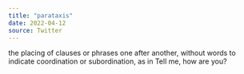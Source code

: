 ```yaml
---
title: "parataxis"
date: 2022-04-12
source: Twitter
---
```


the placing of clauses or phrases one after another, without words to indicate coordination or subordination, as in Tell me, how are you?
